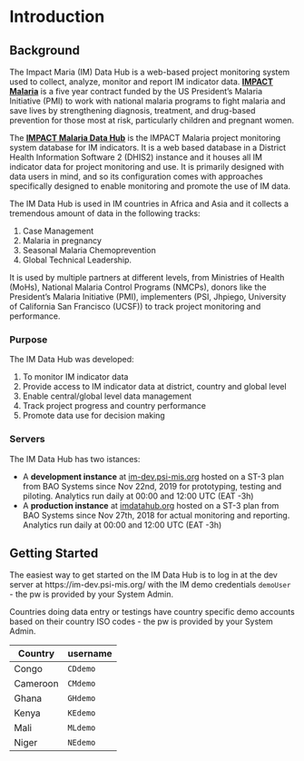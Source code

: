 # Introduction {#intro}

## Background

The Impact Maria (IM) Data Hub is a web-based project monitoring system used to collect, analyze, monitor and report IM indicator data. [__IMPACT Malaria__](https://impactmalaria.org) is a five year contract funded by the US President’s Malaria Initiative (PMI) to work with national malaria programs to fight malaria and save lives by strengthening diagnosis, treatment, and drug-based prevention for those most at risk, particularly children and pregnant women.

The [__IMPACT Malaria Data Hub__](https://imdatahub.org) is the IMPACT Malaria project monitoring system database for IM indicators. It is a web based database in a District Health Information Software 2 (DHIS2) instance and it houses all IM indicator data for project monitoring and use. It is primarily designed with data users in mind, and so its configuration comes with approaches specifically designed to enable monitoring and promote the use of IM data.

The IM Data Hub is used in IM countries in Africa and Asia and it collects a tremendous amount of data in the following tracks:

1.  Case Management
2.  Malaria in pregnancy 
3.  Seasonal Malaria Chemoprevention
4.  Global Technical Leadership.

It is used by multiple partners at different levels, from Ministries of Health (MoHs), National Malaria Control Programs (NMCPs), donors like the President's Malaria Initiative (PMI), implementers (PSI, Jhpiego, University of California San Francisco (UCSF)) to track project monitoring and performance.

### Purpose
The IM Data Hub was developed:

1. To monitor IM indicator data
2. Provide access to IM indicator data at district, country and global level
3. Enable central/global level data management
4. Track project progress and country performance 
5. Promote data use for decision making

### Servers
The IM Data Hub has two istances:

- A __development instance__ at [im-dev.psi-mis.org](https://im-dev.psi-mis.org) hosted on a ST-3 plan from BAO Systems since Nov 22nd, 2019 for prototyping, testing and piloting. Analytics run daily at 00:00 and 12:00 UTC (EAT -3h)
- A __production instance__ at [imdatahub.org](https://imdatahub.org) hosted on a ST-3 plan from BAO Systems since Nov 27th, 2018 for actual monitoring and reporting. Analytics run daily at 00:00 and 12:00 UTC (EAT -3h)

## Getting Started

The easiest way to get started on the IM Data Hub is to log in at the dev server at https://im-dev.psi-mis.org/ with the IM demo credentials `demoUser` - the pw is provided by your System Admin. 

Countries doing data entry or testings have country specific demo accounts based on their country ISO codes - the pw is provided by your System Admin. 

Country |username
--------|:-----------------------------
Congo   |`CDdemo`
Cameroon|`CMdemo`
Ghana | `GHdemo`
Kenya |`KEdemo`
Mali  |`MLdemo`
Niger |`NEdemo`

